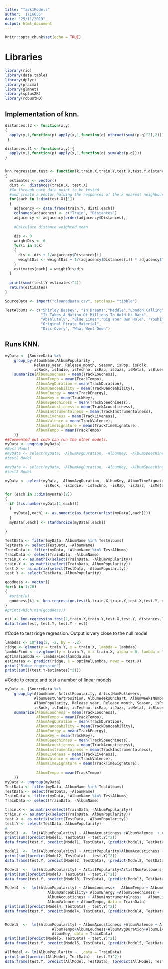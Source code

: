 ```yaml
---
title: "Task1Models"
author: '1716655'
date: "25/11/2019"
output: html_document
---
```


```r
knitr::opts_chunk$set(echo = TRUE)
```

# Libraries
```r
library(rio)
library(data.table)
library(dplyr)
library(pracma)
library(glmnet)
library(splus2R)
library(robustHD)
```
## Implementation of knn. 
```r
distances.l2 <- function(x,y)
{
  apply(y,1,function(p) apply(x,1,function(q) nthroot(sum((p-q)^2),2)))
 }

distances.l1 <- function(x,y) {
  apply(y,1,function(p) apply(x,1,function(q) sum(abs(p-q))))
}


knn.regression.test <- function(k,train.X,train.Y,test.X,test.Y,distances)
{
  estimates <- vector()
  dist <-  distances(train.X, test.X)
  #Go through each data point to be tested 
  #and create a vector holding the responses of the k nearest neighbours
  for(each in 1:dim(test.X)[1])
  {
    adjacency <- data.frame(train.Y, dist[,each])
    colnames(adjacency) <- c("Train", "Distances")
    adjacency <- adjacency[order(adjacency$Distances),]
    
    #Calculate distance weighted mean
    
    dis <- 0
    weightDis <- 0
    for(i in 1:k)
    {
      dis <- dis + 1/adjacency$Distances[i]
      weightDis <- weightDis + 1/(adjacency$Distances[i]) * adjacency$Train[i] 
    }
    estimates[each] = weightDis/dis
  }
  
  print(sum((test.Y-estimates)^2))
  return(estimates)
}
```

```r
SourceData <- import("cleanedData.csv", setclass= "tibble")

TestAlbums <- c("Shirley Bassey", "In Dreams","Meddle","London Calling",
                "It Takes A Nation Of Millions To Hold Us Back",
                "Absolutely", "Blue Lines","Dig Your Own Hole", "Yoshimi Battles The Pink Robots", 
                "Original Pirate Material",
                "Disc-Overy", "What Went Down")
```

## Runs KNN. 
```r
myData <- {SourceData %>% 
    group_by(AlbumName,AlbumPopularity ,
             Release_year, Release_month, Season, isPop, isFolk, 
             isRock, isIndie, isTechno, isRap, isJazz, isMetal, isBlues, isPunk) %>% 
    summarize(AlbumLoudness = mean(TrackLoudness),		
              AlbumTempo = mean(TrackTempo),
              AlbumAvgDuration = mean(TrackDuration),		
              AlbumDanceability = mean(TrackDanceability),
              AlbumEnergy = mean(TrackEnergy),
              AlbumKey = mean(TrackKey),		
              AlbumSpeechiness = mean(TrackSpeechiness),
              AlbumAcousticness = mean(TrackAcousticness),
              AlbumInstrumentalness = mean(TrackInstrumentalness),		
              AlbumLiveness = mean(TrackLiveness),
              AlbumValence = mean(TrackValence),
              AlbumTimeSignature = mean(TrackTimeSignature),
              AlbumTempo = mean(TrackTempo)
    )}
##Commented out code can run the other models. 
myData <- ungroup(myData)
#Best Model
#myData <- select(myData, -AlbumAvgDuration, -AlbumKey, -AlbumSpeechiness,-AlbumTimeSignature)
#test2 Model

#myData <- select(myData, -AlbumAvgDuration, -AlbumKey, -AlbumSpeechiness,-AlbumTimeSignature, -AlbumDanceability)
#test2 Model

myData <- select(myData, -AlbumAvgDuration, -AlbumKey,-AlbumTimeSignature, -isPop, -isFolk, 
                 -isRock, -isIndie, -isTechno, -isRap, -isJazz, -isMetal, -isBlues, -isPunk)

for (each in 3:dim(myData)[2])
{
  if (!is.number(myData[1,each]))
  {
    myData[,each] <- as.numeric(as.factor(unlist(myData[,each])))
  }
  myData[,each] <- standardize(myData[,each])
  
}

TestData <- filter(myData, AlbumName %in% TestAlbums)
TestData <- select(TestData, -AlbumName)
TrainData <- filter(myData, !AlbumName %in% TestAlbums)
TrainData <- select(TrainData, -AlbumName)
train.X <- as.matrix(select(TrainData, -AlbumPopularity))
train.Y <- as.matrix(select(TrainData, AlbumPopularity))
test.X <- as.matrix(select(TestData, -AlbumPopularity))
test.Y <- select(TestData, AlbumPopularity)

goodness <- vector()
for(k in 1:20)
{
  #print(k)
  goodness[k] <- knn.regression.test(k,train.X,train.Y,test.X,test.Y, distances.l2)
}
#print(which.min(goodness))

est <- knn.regression.test(2,train.X,train.Y,test.X,test.Y, distances.l2)
data.frame(est, test.Y, test.Y - est)


```

#Code to test ridge regression.
Output is very close to the null model
```r
lambdas <- 10^seq(2, -2, by = -.2)
ridge <- glmnet(y = train.Y, x = train.X, lambda = lambdas)
lambdaFind <- cv.glmnet(y = train.Y, x = train.X, alpha = 0, lambda = lambdas)
optimalLambda <- lambdaFind$lambda.min
estimates <- predict(ridge, s = optimalLambda, newx = test.X)
print("Ridge regression")
print(sum(((test.Y-estimates)^2)))
```

#Code to create and test a number of linear models
```r

myData <- {SourceData %>% 
    group_by(AlbumName, ArtistPopularity, ArtistNumFollowers, 
             AlbumBestChartPosition, AlbumWeeksOnChart, AlbumWeeksNumberOne,
             AlbumPopularity, Release_year, Release_month, Season, isPop, isFolk, 
             isRock, isIndie, isTechno, isRap, isJazz, isMetal, isBlues, isPunk) %>% 
    summarize(AlbumLoudness = mean(TrackLoudness),		
              AlbumTempo = mean(TrackTempo),
              AlbumAvgDuration = mean(TrackDuration),		
              AlbumDanceability = mean(TrackDanceability),
              AlbumEnergy = mean(TrackEnergy),
              AlbumKey = mean(TrackKey),		
              AlbumSpeechiness = mean(TrackSpeechiness),
              AlbumAcousticness = mean(TrackAcousticness),
              AlbumInstrumentalness = mean(TrackInstrumentalness),		
              AlbumLiveness = mean(TrackLiveness),
              AlbumValence = mean(TrackValence),
              AlbumTimeSignature = mean(TrackTimeSignature),
              
              AlbumTempo = mean(TrackTempo)
    )}
myData <- ungroup(myData)
TestData <- filter(myData, AlbumName %in% TestAlbums)
TestData <- select(TestData, -AlbumName)
TrainData <- filter(myData, !AlbumName %in% TestAlbums)
TrainData <- select(TrainData, -AlbumName)

train.X <- as.matrix(select(TrainData, -AlbumPopularity))
train.Y <- as.matrix(select(TrainData, AlbumPopularity))
test.X <- as.matrix(select(TestData, -AlbumPopularity))
test.Y <- select(TestData, AlbumPopularity)
#
Model1  <-  lm((AlbumPopularity) ~ AlbumAcousticness +AlbumValence  + AlbumDanceability + isPunk +isBlues + isJazz+ isRock + isPop,data = TrainData)
print(sum((predict(Model1, TestData) - test.Y)^2))
data.frame(test.Y, predict(Model1, TestData), (predict(Model1, TestData) - test.Y))

Model2  <-  lm((AlbumPopularity) ~ ArtistPopularity+AlbumAcousticness +AlbumValence + AlbumDanceability + isPunk +isBlues + isJazz+ isRock + isPop + isFolk +isRap,data = TrainData)
print(sum((predict(Model2, TestData) - test.Y)^2))
data.frame(test.Y, predict(Model2, TestData), (predict(Model2, TestData) - test.Y))

Model3  <-  lm((AlbumPopularity) ~ ArtistPopularity+ArtistNumFollowers,data = TrainData)
print(sum((predict(Model3, TestData) - test.Y)^2))
data.frame(test.Y, predict(Model3, TestData), (predict(Model3, TestData) - test.Y))

Model4  <-  lm((AlbumPopularity) ~ AlbumLoudness+	AlbumTempo + AlbumAvgDuration +		
                   AlbumDanceability+ AlbumEnergy +AlbumSpeechiness +
                   AlbumAcousticness + AlbumInstrumentalness+	AlbumLiveness+
                   AlbumValence + AlbumTempo, data = TrainData)
print(sum((predict(Model4, TestData) - test.Y)^2))
data.frame(test.Y, predict(Model4, TestData), (predict(Model4, TestData) - test.Y))


Model5  <-  lm((AlbumPopularity) ~ AlbumAcousticness +AlbumValence + AlbumDanceability + Release_year+
                     AlbumTempo+AlbumLoudness+AlbumAvgDuration+AlbumLiveness+AlbumTimeSignature+
                     AlbumKey, data = TrainData)
print(sum((predict(Model5, TestData) - test.Y)^2))
data.frame(test.Y, predict(Model5, TestData), (predict(Model5, TestData) - test.Y))

AllModel <- lm(AlbumPopularity ~. ,data = TrainData)
print(sum((predict(AllModel, TestData) - test.Y)^2))
data.frame(test.Y, predict(AllModel, TestData), (predict(AllModel, TestData) - test.Y))


```


